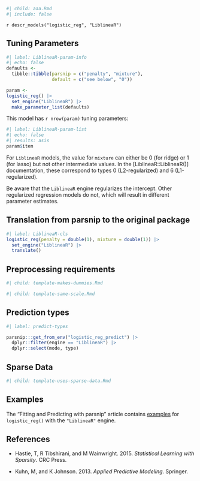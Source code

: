 ```r
#| child: aaa.Rmd
#| include: false
```

`r descr_models("logistic_reg", "LiblineaR")`

## Tuning Parameters

```r
#| label: LiblineaR-param-info
#| echo: false
defaults <- 
  tibble::tibble(parsnip = c("penalty", "mixture"),
                 default = c("see below", "0"))

param <-
logistic_reg() |> 
  set_engine("LiblineaR") |> 
  make_parameter_list(defaults)
```

This model has `r nrow(param)` tuning parameters:

```r
#| label: LiblineaR-param-list
#| echo: false
#| results: asis
param$item
```

For `LiblineaR` models, the value for `mixture` can either be 0 (for ridge) or 1 (for lasso) but not other intermediate values. In the [LiblineaR::LiblineaR()] documentation, these correspond to types 0 (L2-regularized) and 6 (L1-regularized).

Be aware that the `LiblineaR` engine regularizes the intercept. Other regularized regression models do not, which will result in different parameter estimates.

## Translation from parsnip to the original package

```r
#| label: LiblineaR-cls
logistic_reg(penalty = double(1), mixture = double(1)) |> 
  set_engine("LiblineaR") |> 
  translate()
```

## Preprocessing requirements

```r
#| child: template-makes-dummies.Rmd
```

```r
#| child: template-same-scale.Rmd
```

## Prediction types

```r
#| label: predict-types

parsnip:::get_from_env("logistic_reg_predict") |>
  dplyr::filter(engine == "LiblineaR") |>
  dplyr::select(mode, type)

```

## Sparse Data

```r
#| child: template-uses-sparse-data.Rmd
```

## Examples 

The "Fitting and Predicting with parsnip" article contains [examples](https://parsnip.tidymodels.org/articles/articles/Examples.html#logistic-reg-LiblineaR) for `logistic_reg()` with the `"LiblineaR"` engine.

## References

 - Hastie, T, R Tibshirani, and M Wainwright. 2015. _Statistical Learning with Sparsity_. CRC Press.
 
 - Kuhn, M, and K Johnson. 2013. _Applied Predictive Modeling_. Springer.

